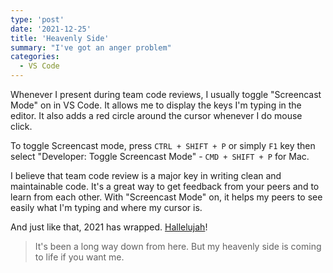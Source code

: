 ```yaml
---
type: 'post'
date: '2021-12-25'
title: 'Heavenly Side'
summary: "I've got an anger problem"
categories:
  - VS Code
---
```


Whenever I present during team code reviews, I usually toggle "Screencast Mode" on in VS Code. It allows me to display the keys I'm typing in the editor. It also adds a red circle around the cursor whenever I do mouse click.

To toggle Screencast mode, press `CTRL + SHIFT + P` or simply `F1` key then select "Developer: Toggle Screencast Mode" - `CMD + SHIFT + P` for Mac.

<Thumbnail
  src="/images/post/heavenly-side/Screencast 2021-12-17 01:32:50.gif"
  alt="A screenshot daylight page on Chrome Web Store"
/>

I believe that team code review is a major key in writing clean and maintainable code. It's a great way to get feedback from your peers and to learn from each other. With "Screencast Mode" on, it helps my peers to see easily what I'm typing and where my cursor is.

And just like that, 2021 has wrapped. [Hallelujah](https://www.youtube.com/watch?v=NB9fZYeOdPk)!

> It's been a long way down from here. But my heavenly side is coming to life if you want me.

<YouTubeVideo src="https://www.youtube.com/watch?v=5eXwraggLWc" />
